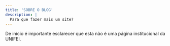 ```yaml
---
title: 'SOBRE O BLOG'
description: |
  Para que fazer mais um site?
---
```


De início é importante esclarecer que esta não é uma página institucional da 
UNIFEI.
